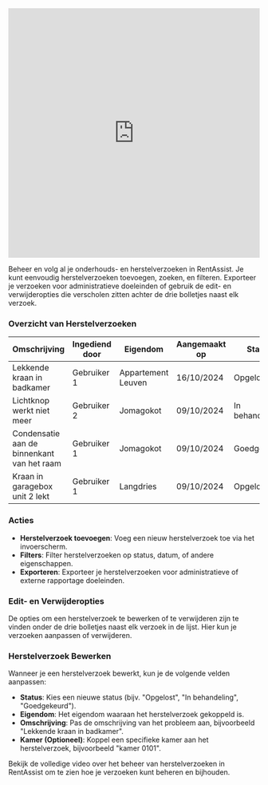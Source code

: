 <iframe width="100%" height="500px" src="https://youtube.com/embed/cQ-LC0JeSnI" frameborder="0" allow="accelerometer; autoplay; clipboard-write; encrypted-media; gyroscope; picture-in-picture" allowfullscreen="True"></iframe>


Beheer en volg al je onderhouds- en herstelverzoeken in RentAssist. Je kunt eenvoudig herstelverzoeken toevoegen, zoeken, en filteren. Exporteer je verzoeken voor administratieve doeleinden of gebruik de edit- en verwijderopties die verscholen zitten achter de drie bolletjes naast elk verzoek.

### Overzicht van Herstelverzoeken

| Omschrijving                                      | Ingediend door   | Eigendom          | Aangemaakt op | Status        |
|---------------------------------------------------|------------------|-------------------|---------------|---------------|
| Lekkende kraan in badkamer                        | Gebruiker 1      | Appartement Leuven | 16/10/2024    | Opgelost      |
| Lichtknop werkt niet meer                         | Gebruiker 2      | Jomagokot          | 09/10/2024    | In behandeling|
| Condensatie aan de binnenkant van het raam         | Gebruiker 1      | Jomagokot          | 09/10/2024    | Goedgekeurd   |
| Kraan in garagebox unit 2 lekt                    | Gebruiker 1      | Langdries          | 09/10/2024    | Opgelost      |

### Acties

- **Herstelverzoek toevoegen**: Voeg een nieuw herstelverzoek toe via het invoerscherm.
- **Filters**: Filter herstelverzoeken op status, datum, of andere eigenschappen.
- **Exporteren**: Exporteer je herstelverzoeken voor administratieve of externe rapportage doeleinden.

### Edit- en Verwijderopties

De opties om een herstelverzoek te bewerken of te verwijderen zijn te vinden onder de drie bolletjes naast elk verzoek in de lijst. Hier kun je verzoeken aanpassen of verwijderen.

### Herstelverzoek Bewerken

Wanneer je een herstelverzoek bewerkt, kun je de volgende velden aanpassen:

- **Status**: Kies een nieuwe status (bijv. "Opgelost", "In behandeling", "Goedgekeurd").
- **Eigendom**: Het eigendom waaraan het herstelverzoek gekoppeld is.
- **Omschrijving**: Pas de omschrijving van het probleem aan, bijvoorbeeld "Lekkende kraan in badkamer".
- **Kamer (Optioneel)**: Koppel een specifieke kamer aan het herstelverzoek, bijvoorbeeld "kamer 0101".

Bekijk de volledige video over het beheer van herstelverzoeken in RentAssist om te zien hoe je verzoeken kunt beheren en bijhouden.
